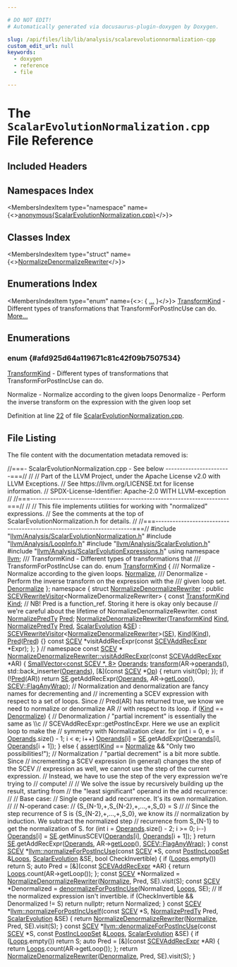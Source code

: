 ```yaml
---

# DO NOT EDIT!
# Automatically generated via docusaurus-plugin-doxygen by Doxygen.

slug: /api/files/lib/lib/analysis/scalarevolutionnormalization-cpp
custom_edit_url: null
keywords:
  - doxygen
  - reference
  - file

---
```





# The `ScalarEvolutionNormalization.cpp` File Reference

<DoxygenPage pluginConfig={pluginConfig}>



## Included Headers

<IncludesList>
<IncludesListItem
  filePath="llvm/Analysis/ScalarEvolutionNormalization.h"
  permalink="/docs/api/files/include/include/llvm/include/llvm/analysis/scalarevolutionnormalization-h"
  isLocal="true" />
<IncludesListItem
  filePath="llvm/Analysis/LoopInfo.h"
  permalink="/docs/api/files/include/include/llvm/include/llvm/analysis/loopinfo-h"
  isLocal="true" />
<IncludesListItem
  filePath="llvm/Analysis/ScalarEvolution.h"
  permalink="/docs/api/files/include/include/llvm/include/llvm/analysis/scalarevolution-h"
  isLocal="true" />
<IncludesListItem
  filePath="llvm/Analysis/ScalarEvolutionExpressions.h"
  permalink="/docs/api/files/include/include/llvm/include/llvm/analysis/scalarevolutionexpressions-h"
  isLocal="true" />
</IncludesList>

## Namespaces Index

<MembersIndex>

<MembersIndexItem
  type="namespace"
  name={<><a href="/docs/api/namespaces/anonymous-scalarevolutionnormalization-cpp-">anonymous&#123;ScalarEvolutionNormalization.cpp&#125;</a></>}>
</MembersIndexItem>

</MembersIndex>

## Classes Index

<MembersIndex>

<MembersIndexItem
  type="struct"
  name={<><a href="/docs/api/structs/anonymous-namespace-scalarevolutionnormalization-cpp-/normalizedenormalizerewriter">NormalizeDenormalizeRewriter</a></>}>
</MembersIndexItem>

</MembersIndex>

## Enumerations Index

<MembersIndex>

<MembersIndexItem
  type="enum"
  name={<>:  &#123; <a href="#afd925d64a119671c81c42f09b7507534">...</a> &#125;</>}>
<a href="#afd925d64a119671c81c42f09b7507534">TransformKind</a> - Different types of transformations that TransformForPostIncUse can do. <a href="#afd925d64a119671c81c42f09b7507534">More...</a>
</MembersIndexItem>

</MembersIndex>


<SectionDefinition>

## Enumerations

### enum  {#afd925d64a119671c81c42f09b7507534}

<MemberDefinition
  prototype="enum TransformKind ">
<a href="#afd925d64a119671c81c42f09b7507534">TransformKind</a> - Different types of transformations that TransformForPostIncUse can do.

<EnumerationList title="Enumeration values">

<Link id="afd925d64a119671c81c42f09b7507534a4f6bc3e35432a7e20c757280be0d1f6b" />
<EnumerationListItem name="Normalize">
Normalize - Normalize according to the given loops
</EnumerationListItem>

<Link id="afd925d64a119671c81c42f09b7507534ab0c4c0de3e04f91deb80528ae0e2a4a6" />
<EnumerationListItem name="Denormalize">
Denormalize - Perform the inverse transform on the expression with the given loop set
</EnumerationListItem>

</EnumerationList>

Definition at line <a href="#l00022">22</a> of file <a href="/docs/api/files/lib/lib/analysis/scalarevolutionnormalization-cpp">ScalarEvolutionNormalization.cpp</a>.
</MemberDefinition>

</SectionDefinition>

## File Listing

The file content with the documentation metadata removed is:

<ProgramListing>

<Link id="l00001" /><CodeLine lineNumber="1"><Highlight kind="comment">//===- ScalarEvolutionNormalization.cpp - See below -----------------------===//</Highlight><Highlight kind="normal"></Highlight></CodeLine>
<Link id="l00002" /><CodeLine lineNumber="2"><Highlight kind="normal"></Highlight><Highlight kind="comment">//</Highlight><Highlight kind="normal"></Highlight></CodeLine>
<Link id="l00003" /><CodeLine lineNumber="3"><Highlight kind="normal"></Highlight><Highlight kind="comment">// Part of the LLVM Project, under the Apache License v2.0 with LLVM Exceptions.</Highlight><Highlight kind="normal"></Highlight></CodeLine>
<Link id="l00004" /><CodeLine lineNumber="4"><Highlight kind="normal"></Highlight><Highlight kind="comment">// See https://llvm.org/LICENSE.txt for license information.</Highlight><Highlight kind="normal"></Highlight></CodeLine>
<Link id="l00005" /><CodeLine lineNumber="5"><Highlight kind="normal"></Highlight><Highlight kind="comment">// SPDX-License-Identifier: Apache-2.0 WITH LLVM-exception</Highlight><Highlight kind="normal"></Highlight></CodeLine>
<Link id="l00006" /><CodeLine lineNumber="6"><Highlight kind="normal"></Highlight><Highlight kind="comment">//</Highlight><Highlight kind="normal"></Highlight></CodeLine>
<Link id="l00007" /><CodeLine lineNumber="7"><Highlight kind="normal"></Highlight><Highlight kind="comment">//===----------------------------------------------------------------------===//</Highlight><Highlight kind="normal"></Highlight></CodeLine>
<Link id="l00008" /><CodeLine lineNumber="8"><Highlight kind="normal"></Highlight><Highlight kind="comment">//</Highlight><Highlight kind="normal"></Highlight></CodeLine>
<Link id="l00009" /><CodeLine lineNumber="9"><Highlight kind="normal"></Highlight><Highlight kind="comment">// This file implements utilities for working with &quot;normalized&quot; expressions.</Highlight><Highlight kind="normal"></Highlight></CodeLine>
<Link id="l00010" /><CodeLine lineNumber="10"><Highlight kind="normal"></Highlight><Highlight kind="comment">// See the comments at the top of ScalarEvolutionNormalization.h for details.</Highlight><Highlight kind="normal"></Highlight></CodeLine>
<Link id="l00011" /><CodeLine lineNumber="11"><Highlight kind="normal"></Highlight><Highlight kind="comment">//</Highlight><Highlight kind="normal"></Highlight></CodeLine>
<Link id="l00012" /><CodeLine lineNumber="12"><Highlight kind="normal"></Highlight><Highlight kind="comment">//===----------------------------------------------------------------------===//</Highlight><Highlight kind="normal"></Highlight></CodeLine>
<Link id="l00013" /><CodeLine lineNumber="13"><Highlight kind="normal"></Highlight></CodeLine>
<Link id="l00014" /><CodeLine lineNumber="14"><Highlight kind="normal"></Highlight><Highlight kind="preprocessor">#include &quot;<a href="/docs/api/files/include/include/llvm/include/llvm/analysis/scalarevolutionnormalization-h">llvm/Analysis/ScalarEvolutionNormalization.h</a>&quot;</Highlight><Highlight kind="normal"></Highlight></CodeLine>
<Link id="l00015" /><CodeLine lineNumber="15"><Highlight kind="normal"></Highlight><Highlight kind="preprocessor">#include &quot;<a href="/docs/api/files/include/include/llvm/include/llvm/analysis/loopinfo-h">llvm/Analysis/LoopInfo.h</a>&quot;</Highlight><Highlight kind="normal"></Highlight></CodeLine>
<Link id="l00016" /><CodeLine lineNumber="16"><Highlight kind="normal"></Highlight><Highlight kind="preprocessor">#include &quot;<a href="/docs/api/files/include/include/llvm/include/llvm/analysis/scalarevolution-h">llvm/Analysis/ScalarEvolution.h</a>&quot;</Highlight><Highlight kind="normal"></Highlight></CodeLine>
<Link id="l00017" /><CodeLine lineNumber="17"><Highlight kind="normal"></Highlight><Highlight kind="preprocessor">#include &quot;<a href="/docs/api/files/include/include/llvm/include/llvm/analysis/scalarevolutionexpressions-h">llvm/Analysis/ScalarEvolutionExpressions.h</a>&quot;</Highlight><Highlight kind="normal"></Highlight></CodeLine>
<Link id="l00018" /><CodeLine lineNumber="18"><Highlight kind="normal"></Highlight><Highlight kind="keyword">using namespace </Highlight><Highlight kind="normal"><a href="/docs/api/namespaces/llvm">llvm</a>;</Highlight></CodeLine>
<Link id="l00019" /><CodeLine lineNumber="19"><Highlight kind="normal"></Highlight><Highlight kind="comment"></Highlight></CodeLine>
<Link id="l00020" /><CodeLine lineNumber="20"><Highlight kind="comment">/// TransformKind - Different types of transformations that</Highlight></CodeLine>
<Link id="l00021" /><CodeLine lineNumber="21"><Highlight kind="comment">/// TransformForPostIncUse can do.</Highlight><Highlight kind="normal"></Highlight></CodeLine>
<Link id="l00022" /><CodeLine lineNumber="22" lineLink="#afd925d64a119671c81c42f09b7507534"><Highlight kind="normal"></Highlight><Highlight kind="keyword">enum</Highlight><Highlight kind="normal"> <a href="#afd925d64a119671c81c42f09b7507534">TransformKind</a> &#123;</Highlight><Highlight kind="comment"></Highlight></CodeLine>
<Link id="l00023" /><CodeLine lineNumber="23"><Highlight kind="comment">  /// Normalize - Normalize according to the given loops.</Highlight><Highlight kind="normal"></Highlight></CodeLine>
<Link id="l00024" /><CodeLine lineNumber="24" lineLink="#afd925d64a119671c81c42f09b7507534a4f6bc3e35432a7e20c757280be0d1f6b"><Highlight kind="normal">  <a href="#afd925d64a119671c81c42f09b7507534a4f6bc3e35432a7e20c757280be0d1f6b">Normalize</a>,</Highlight><Highlight kind="comment"></Highlight></CodeLine>
<Link id="l00025" /><CodeLine lineNumber="25"><Highlight kind="comment">  /// Denormalize - Perform the inverse transform on the expression with the</Highlight></CodeLine>
<Link id="l00026" /><CodeLine lineNumber="26"><Highlight kind="comment">  /// given loop set.</Highlight><Highlight kind="normal"></Highlight></CodeLine>
<Link id="l00027" /><CodeLine lineNumber="27" lineLink="#afd925d64a119671c81c42f09b7507534ab0c4c0de3e04f91deb80528ae0e2a4a6"><Highlight kind="normal">  <a href="#afd925d64a119671c81c42f09b7507534ab0c4c0de3e04f91deb80528ae0e2a4a6">Denormalize</a></Highlight></CodeLine>
<Link id="l00028" /><CodeLine lineNumber="28"><Highlight kind="normal">&#125;;</Highlight></CodeLine>
<Link id="l00029" /><CodeLine lineNumber="29"><Highlight kind="normal"></Highlight></CodeLine>
<Link id="l00030" /><CodeLine lineNumber="30" lineLink="/docs/api/namespaces/anonymous-scalarevolutionnormalization-cpp-"><Highlight kind="normal"></Highlight><Highlight kind="keyword">namespace </Highlight><Highlight kind="normal">&#123;</Highlight></CodeLine>
<Link id="l00031" /><CodeLine lineNumber="31" lineLink="/docs/api/structs/anonymous-namespace-scalarevolutionnormalization-cpp-/normalizedenormalizerewriter"><Highlight kind="normal"></Highlight><Highlight kind="keyword">struct </Highlight><Highlight kind="normal"><a href="/docs/api/structs/anonymous-namespace-scalarevolutionnormalization-cpp-/normalizedenormalizerewriter/#a5ff24376d20a01f53bd2edc7747d00a6">NormalizeDenormalizeRewriter</a></Highlight></CodeLine>
<Link id="l00032" /><CodeLine lineNumber="32"><Highlight kind="normal">    : </Highlight><Highlight kind="keyword">public</Highlight><Highlight kind="normal"> <a href="/docs/api/classes/llvm/scevrewritevisitor/#a402d133bc2a8069432f15be4dd517589">SCEVRewriteVisitor</a>&lt;NormalizeDenormalizeRewriter&gt; &#123;</Highlight></CodeLine>
<Link id="l00033" /><CodeLine lineNumber="33" lineLink="/docs/api/structs/anonymous-namespace-scalarevolutionnormalization-cpp-/normalizedenormalizerewriter/#a6ee40644eb54dbce87191fb2df07ae4c"><Highlight kind="normal">  </Highlight><Highlight kind="keyword">const</Highlight><Highlight kind="normal"> <a href="#afd925d64a119671c81c42f09b7507534">TransformKind</a> <a href="/docs/api/structs/anonymous-namespace-scalarevolutionnormalization-cpp-/normalizedenormalizerewriter/#a6ee40644eb54dbce87191fb2df07ae4c">Kind</a>;</Highlight></CodeLine>
<Link id="l00034" /><CodeLine lineNumber="34"><Highlight kind="normal"></Highlight></CodeLine>
<Link id="l00035" /><CodeLine lineNumber="35"><Highlight kind="normal">  </Highlight><Highlight kind="comment">// NB! Pred is a function&#95;ref.  Storing it here is okay only because</Highlight><Highlight kind="normal"></Highlight></CodeLine>
<Link id="l00036" /><CodeLine lineNumber="36"><Highlight kind="normal">  </Highlight><Highlight kind="comment">// we&#39;re careful about the lifetime of NormalizeDenormalizeRewriter.</Highlight><Highlight kind="normal"></Highlight></CodeLine>
<Link id="l00037" /><CodeLine lineNumber="37" lineLink="/docs/api/structs/anonymous-namespace-scalarevolutionnormalization-cpp-/normalizedenormalizerewriter/#ae266031b37cb00fe1c9f63ec04148f5a"><Highlight kind="normal">  </Highlight><Highlight kind="keyword">const</Highlight><Highlight kind="normal"> <a href="/docs/api/namespaces/llvm/#a7ae68e475882c08a262b0857df469b73">NormalizePredTy</a> <a href="/docs/api/structs/anonymous-namespace-scalarevolutionnormalization-cpp-/normalizedenormalizerewriter/#ae266031b37cb00fe1c9f63ec04148f5a">Pred</a>;</Highlight></CodeLine>
<Link id="l00038" /><CodeLine lineNumber="38"><Highlight kind="normal"></Highlight></CodeLine>
<Link id="l00039" /><CodeLine lineNumber="39" lineLink="/docs/api/structs/anonymous-namespace-scalarevolutionnormalization-cpp-/normalizedenormalizerewriter/#a5ff24376d20a01f53bd2edc7747d00a6"><Highlight kind="normal">  <a href="/docs/api/structs/anonymous-namespace-scalarevolutionnormalization-cpp-/normalizedenormalizerewriter/#a5ff24376d20a01f53bd2edc7747d00a6">NormalizeDenormalizeRewriter</a>(<a href="#afd925d64a119671c81c42f09b7507534">TransformKind</a> <a href="/docs/api/structs/anonymous-namespace-scalarevolutionnormalization-cpp-/normalizedenormalizerewriter/#a6ee40644eb54dbce87191fb2df07ae4c">Kind</a>, <a href="/docs/api/namespaces/llvm/#a7ae68e475882c08a262b0857df469b73">NormalizePredTy</a> <a href="/docs/api/structs/anonymous-namespace-scalarevolutionnormalization-cpp-/normalizedenormalizerewriter/#ae266031b37cb00fe1c9f63ec04148f5a">Pred</a>,</Highlight></CodeLine>
<Link id="l00040" /><CodeLine lineNumber="40"><Highlight kind="normal">                               <a href="/docs/api/classes/llvm/scalarevolution">ScalarEvolution</a> &amp;<a href="/docs/api/classes/llvm/scevrewritevisitor/#a1f75cac3a0eec736a85d996723c70e64">SE</a>)</Highlight></CodeLine>
<Link id="l00041" /><CodeLine lineNumber="41"><Highlight kind="normal">      : <a href="/docs/api/classes/llvm/scevrewritevisitor/#a402d133bc2a8069432f15be4dd517589">SCEVRewriteVisitor</a>&lt;<a href="/docs/api/structs/anonymous-namespace-scalarevolutionnormalization-cpp-/normalizedenormalizerewriter/#a5ff24376d20a01f53bd2edc7747d00a6">NormalizeDenormalizeRewriter</a>&gt;(<a href="/docs/api/classes/llvm/scevrewritevisitor/#a1f75cac3a0eec736a85d996723c70e64">SE</a>), <a href="/docs/api/structs/anonymous-namespace-scalarevolutionnormalization-cpp-/normalizedenormalizerewriter/#a6ee40644eb54dbce87191fb2df07ae4c">Kind</a>(<a href="/docs/api/structs/anonymous-namespace-scalarevolutionnormalization-cpp-/normalizedenormalizerewriter/#a6ee40644eb54dbce87191fb2df07ae4c">Kind</a>),</Highlight></CodeLine>
<Link id="l00042" /><CodeLine lineNumber="42"><Highlight kind="normal">        <a href="/docs/api/structs/anonymous-namespace-scalarevolutionnormalization-cpp-/normalizedenormalizerewriter/#ae266031b37cb00fe1c9f63ec04148f5a">Pred</a>(<a href="/docs/api/structs/anonymous-namespace-scalarevolutionnormalization-cpp-/normalizedenormalizerewriter/#ae266031b37cb00fe1c9f63ec04148f5a">Pred</a>) &#123;&#125;</Highlight></CodeLine>
<Link id="l00043" /><CodeLine lineNumber="43"><Highlight kind="normal">  </Highlight><Highlight kind="keyword">const</Highlight><Highlight kind="normal"> <a href="/docs/api/classes/llvm/scev">SCEV</a> &#42;visitAddRecExpr(</Highlight><Highlight kind="keyword">const</Highlight><Highlight kind="normal"> <a href="/docs/api/classes/llvm/scevaddrecexpr">SCEVAddRecExpr</a> &#42;Expr);</Highlight></CodeLine>
<Link id="l00044" /><CodeLine lineNumber="44"><Highlight kind="normal">&#125;;</Highlight></CodeLine>
<Link id="l00045" /><CodeLine lineNumber="45"><Highlight kind="normal">&#125; </Highlight><Highlight kind="comment">// namespace</Highlight><Highlight kind="normal"></Highlight></CodeLine>
<Link id="l00046" /><CodeLine lineNumber="46"><Highlight kind="normal"></Highlight></CodeLine>
<Link id="l00047" /><CodeLine lineNumber="47"><Highlight kind="normal"></Highlight><Highlight kind="keyword">const</Highlight><Highlight kind="normal"> <a href="/docs/api/classes/llvm/scev">SCEV</a> &#42;</Highlight></CodeLine>
<Link id="l00048" /><CodeLine lineNumber="48" lineLink="/docs/api/structs/anonymous-namespace-scalarevolutionnormalization-cpp-/normalizedenormalizerewriter/#ac9bcd9133d19e4e656a82dd8e900d3f8"><Highlight kind="normal"><a href="/docs/api/structs/anonymous-namespace-scalarevolutionnormalization-cpp-/normalizedenormalizerewriter/#ac9bcd9133d19e4e656a82dd8e900d3f8">NormalizeDenormalizeRewriter::visitAddRecExpr</a>(</Highlight><Highlight kind="keyword">const</Highlight><Highlight kind="normal"> <a href="/docs/api/classes/llvm/scevaddrecexpr">SCEVAddRecExpr</a> &#42;AR) &#123;</Highlight></CodeLine>
<Link id="l00049" /><CodeLine lineNumber="49"><Highlight kind="normal">  <a href="/docs/api/classes/llvm/smallvector">SmallVector&lt;const SCEV &#42;, 8&gt;</a> <a href="/docs/api/files/lib/lib/codegen/mirnamerpass-cpp/#a05e4be4ec3e2c3587dda0e376bb6822c">Operands</a>;</Highlight></CodeLine>
<Link id="l00050" /><CodeLine lineNumber="50"><Highlight kind="normal"></Highlight></CodeLine>
<Link id="l00051" /><CodeLine lineNumber="51"><Highlight kind="normal">  <a href="/docs/api/namespaces/llvm/#a615619b0b2879029152b9a20e96624bc">transform</a>(AR-&gt;<a href="/docs/api/classes/llvm/scevnaryexpr/#ae77d0f7b81cbde08d5fd75fcf2fcf36b">operands</a>(), std::back&#95;inserter(<a href="/docs/api/files/lib/lib/codegen/mirnamerpass-cpp/#a05e4be4ec3e2c3587dda0e376bb6822c">Operands</a>),</Highlight></CodeLine>
<Link id="l00052" /><CodeLine lineNumber="52"><Highlight kind="normal">            &#91;&amp;&#93;(</Highlight><Highlight kind="keyword">const</Highlight><Highlight kind="normal"> <a href="/docs/api/classes/llvm/scev">SCEV</a> &#42;<a href="/docs/api/namespaces/llvm/#ab471937b9a227e70c7fe8bd9604014d6">Op</a>) &#123; return visit(Op); &#125;);</Highlight></CodeLine>
<Link id="l00053" /><CodeLine lineNumber="53"><Highlight kind="normal"></Highlight></CodeLine>
<Link id="l00054" /><CodeLine lineNumber="54"><Highlight kind="normal">  </Highlight><Highlight kind="keywordflow">if</Highlight><Highlight kind="normal"> (!<a href="/docs/api/structs/anonymous-namespace-scalarevolutionnormalization-cpp-/normalizedenormalizerewriter/#ae266031b37cb00fe1c9f63ec04148f5a">Pred</a>(AR))</Highlight></CodeLine>
<Link id="l00055" /><CodeLine lineNumber="55"><Highlight kind="normal">    </Highlight><Highlight kind="keywordflow">return</Highlight><Highlight kind="normal"> <a href="/docs/api/classes/llvm/scevrewritevisitor/#a1f75cac3a0eec736a85d996723c70e64">SE</a>.getAddRecExpr(<a href="/docs/api/files/lib/lib/codegen/mirnamerpass-cpp/#a05e4be4ec3e2c3587dda0e376bb6822c">Operands</a>, AR-&gt;<a href="/docs/api/classes/llvm/scevaddrecexpr/#a99ab4a82c6d7373e2e367986b9527bf0">getLoop</a>(), <a href="/docs/api/classes/llvm/scev/#af43000d4dcb7d6d63cb6e36933ed3f6fa23e74052c4d79cfdaa23460a3c946656">SCEV::FlagAnyWrap</a>);</Highlight></CodeLine>
<Link id="l00056" /><CodeLine lineNumber="56"><Highlight kind="normal"></Highlight></CodeLine>
<Link id="l00057" /><CodeLine lineNumber="57"><Highlight kind="normal">  </Highlight><Highlight kind="comment">// Normalization and denormalization are fancy names for decrementing and</Highlight><Highlight kind="normal"></Highlight></CodeLine>
<Link id="l00058" /><CodeLine lineNumber="58"><Highlight kind="normal">  </Highlight><Highlight kind="comment">// incrementing a SCEV expression with respect to a set of loops.  Since</Highlight><Highlight kind="normal"></Highlight></CodeLine>
<Link id="l00059" /><CodeLine lineNumber="59"><Highlight kind="normal">  </Highlight><Highlight kind="comment">// Pred(AR) has returned true, we know we need to normalize or denormalize AR</Highlight><Highlight kind="normal"></Highlight></CodeLine>
<Link id="l00060" /><CodeLine lineNumber="60"><Highlight kind="normal">  </Highlight><Highlight kind="comment">// with respect to its loop.</Highlight><Highlight kind="normal"></Highlight></CodeLine>
<Link id="l00061" /><CodeLine lineNumber="61"><Highlight kind="normal"></Highlight></CodeLine>
<Link id="l00062" /><CodeLine lineNumber="62"><Highlight kind="normal">  </Highlight><Highlight kind="keywordflow">if</Highlight><Highlight kind="normal"> (<a href="/docs/api/structs/anonymous-namespace-scalarevolutionnormalization-cpp-/normalizedenormalizerewriter/#a6ee40644eb54dbce87191fb2df07ae4c">Kind</a> == <a href="#afd925d64a119671c81c42f09b7507534ab0c4c0de3e04f91deb80528ae0e2a4a6">Denormalize</a>) &#123;</Highlight></CodeLine>
<Link id="l00063" /><CodeLine lineNumber="63"><Highlight kind="normal">    </Highlight><Highlight kind="comment">// Denormalization / &quot;partial increment&quot; is essentially the same as \\c</Highlight><Highlight kind="normal"></Highlight></CodeLine>
<Link id="l00064" /><CodeLine lineNumber="64"><Highlight kind="normal">    </Highlight><Highlight kind="comment">// SCEVAddRecExpr::getPostIncExpr.  Here we use an explicit loop to make the</Highlight><Highlight kind="normal"></Highlight></CodeLine>
<Link id="l00065" /><CodeLine lineNumber="65"><Highlight kind="normal">    </Highlight><Highlight kind="comment">// symmetry with Normalization clear.</Highlight><Highlight kind="normal"></Highlight></CodeLine>
<Link id="l00066" /><CodeLine lineNumber="66"><Highlight kind="normal">    </Highlight><Highlight kind="keywordflow">for</Highlight><Highlight kind="normal"> (</Highlight><Highlight kind="keywordtype">int</Highlight><Highlight kind="normal"> i = 0, e = <a href="/docs/api/files/lib/lib/codegen/mirnamerpass-cpp/#a05e4be4ec3e2c3587dda0e376bb6822c">Operands</a>.size() - 1; i &lt; e; i++)</Highlight></CodeLine>
<Link id="l00067" /><CodeLine lineNumber="67"><Highlight kind="normal">      <a href="/docs/api/files/lib/lib/codegen/mirnamerpass-cpp/#a05e4be4ec3e2c3587dda0e376bb6822c">Operands</a>&#91;i&#93; = <a href="/docs/api/classes/llvm/scevrewritevisitor/#a1f75cac3a0eec736a85d996723c70e64">SE</a>.getAddExpr(<a href="/docs/api/files/lib/lib/codegen/mirnamerpass-cpp/#a05e4be4ec3e2c3587dda0e376bb6822c">Operands</a>&#91;i&#93;, <a href="/docs/api/files/lib/lib/codegen/mirnamerpass-cpp/#a05e4be4ec3e2c3587dda0e376bb6822c">Operands</a>&#91;i + 1&#93;);</Highlight></CodeLine>
<Link id="l00068" /><CodeLine lineNumber="68"><Highlight kind="normal">  &#125; </Highlight><Highlight kind="keywordflow">else</Highlight><Highlight kind="normal"> &#123;</Highlight></CodeLine>
<Link id="l00069" /><CodeLine lineNumber="69"><Highlight kind="normal">    <a href="/docs/api/files/lib/lib/target/lib/target/amdgpu/silowercontrolflow-cpp/#a4868c5d81c5ccc98c47aeab6244346a0">assert</a>(<a href="/docs/api/structs/anonymous-namespace-scalarevolutionnormalization-cpp-/normalizedenormalizerewriter/#a6ee40644eb54dbce87191fb2df07ae4c">Kind</a> == <a href="#afd925d64a119671c81c42f09b7507534a4f6bc3e35432a7e20c757280be0d1f6b">Normalize</a> &amp;&amp; </Highlight><Highlight kind="stringliteral">&quot;Only two possibilities!&quot;</Highlight><Highlight kind="normal">);</Highlight></CodeLine>
<Link id="l00070" /><CodeLine lineNumber="70"><Highlight kind="normal"></Highlight></CodeLine>
<Link id="l00071" /><CodeLine lineNumber="71"><Highlight kind="normal">    </Highlight><Highlight kind="comment">// Normalization / &quot;partial decrement&quot; is a bit more subtle.  Since</Highlight><Highlight kind="normal"></Highlight></CodeLine>
<Link id="l00072" /><CodeLine lineNumber="72"><Highlight kind="normal">    </Highlight><Highlight kind="comment">// incrementing a SCEV expression (in general) changes the step of the SCEV</Highlight><Highlight kind="normal"></Highlight></CodeLine>
<Link id="l00073" /><CodeLine lineNumber="73"><Highlight kind="normal">    </Highlight><Highlight kind="comment">// expression as well, we cannot use the step of the current expression.</Highlight><Highlight kind="normal"></Highlight></CodeLine>
<Link id="l00074" /><CodeLine lineNumber="74"><Highlight kind="normal">    </Highlight><Highlight kind="comment">// Instead, we have to use the step of the very expression we&#39;re trying to</Highlight><Highlight kind="normal"></Highlight></CodeLine>
<Link id="l00075" /><CodeLine lineNumber="75"><Highlight kind="normal">    </Highlight><Highlight kind="comment">// compute!</Highlight><Highlight kind="normal"></Highlight></CodeLine>
<Link id="l00076" /><CodeLine lineNumber="76"><Highlight kind="normal">    </Highlight><Highlight kind="comment">//</Highlight><Highlight kind="normal"></Highlight></CodeLine>
<Link id="l00077" /><CodeLine lineNumber="77"><Highlight kind="normal">    </Highlight><Highlight kind="comment">// We solve the issue by recursively building up the result, starting from</Highlight><Highlight kind="normal"></Highlight></CodeLine>
<Link id="l00078" /><CodeLine lineNumber="78"><Highlight kind="normal">    </Highlight><Highlight kind="comment">// the &quot;least significant&quot; operand in the add recurrence:</Highlight><Highlight kind="normal"></Highlight></CodeLine>
<Link id="l00079" /><CodeLine lineNumber="79"><Highlight kind="normal">    </Highlight><Highlight kind="comment">//</Highlight><Highlight kind="normal"></Highlight></CodeLine>
<Link id="l00080" /><CodeLine lineNumber="80"><Highlight kind="normal">    </Highlight><Highlight kind="comment">// Base case:</Highlight><Highlight kind="normal"></Highlight></CodeLine>
<Link id="l00081" /><CodeLine lineNumber="81"><Highlight kind="normal">    </Highlight><Highlight kind="comment">//   Single operand add recurrence.  It&#39;s its own normalization.</Highlight><Highlight kind="normal"></Highlight></CodeLine>
<Link id="l00082" /><CodeLine lineNumber="82"><Highlight kind="normal">    </Highlight><Highlight kind="comment">//</Highlight><Highlight kind="normal"></Highlight></CodeLine>
<Link id="l00083" /><CodeLine lineNumber="83"><Highlight kind="normal">    </Highlight><Highlight kind="comment">// N-operand case:</Highlight><Highlight kind="normal"></Highlight></CodeLine>
<Link id="l00084" /><CodeLine lineNumber="84"><Highlight kind="normal">    </Highlight><Highlight kind="comment">//   &#123;S&#95;&#123;N-1&#125;,+,S&#95;&#123;N-2&#125;,+,...,+,S&#95;0&#125; = S</Highlight><Highlight kind="normal"></Highlight></CodeLine>
<Link id="l00085" /><CodeLine lineNumber="85"><Highlight kind="normal">    </Highlight><Highlight kind="comment">//</Highlight><Highlight kind="normal"></Highlight></CodeLine>
<Link id="l00086" /><CodeLine lineNumber="86"><Highlight kind="normal">    </Highlight><Highlight kind="comment">//   Since the step recurrence of S is &#123;S&#95;&#123;N-2&#125;,+,...,+,S&#95;0&#125;, we know its</Highlight><Highlight kind="normal"></Highlight></CodeLine>
<Link id="l00087" /><CodeLine lineNumber="87"><Highlight kind="normal">    </Highlight><Highlight kind="comment">//   normalization by induction.  We subtract the normalized step</Highlight><Highlight kind="normal"></Highlight></CodeLine>
<Link id="l00088" /><CodeLine lineNumber="88"><Highlight kind="normal">    </Highlight><Highlight kind="comment">//   recurrence from S&#95;&#123;N-1&#125; to get the normalization of S.</Highlight><Highlight kind="normal"></Highlight></CodeLine>
<Link id="l00089" /><CodeLine lineNumber="89"><Highlight kind="normal"></Highlight></CodeLine>
<Link id="l00090" /><CodeLine lineNumber="90"><Highlight kind="normal">    </Highlight><Highlight kind="keywordflow">for</Highlight><Highlight kind="normal"> (</Highlight><Highlight kind="keywordtype">int</Highlight><Highlight kind="normal"> i = <a href="/docs/api/files/lib/lib/codegen/mirnamerpass-cpp/#a05e4be4ec3e2c3587dda0e376bb6822c">Operands</a>.size() - 2; i &gt;= 0; i--)</Highlight></CodeLine>
<Link id="l00091" /><CodeLine lineNumber="91"><Highlight kind="normal">      <a href="/docs/api/files/lib/lib/codegen/mirnamerpass-cpp/#a05e4be4ec3e2c3587dda0e376bb6822c">Operands</a>&#91;i&#93; = <a href="/docs/api/classes/llvm/scevrewritevisitor/#a1f75cac3a0eec736a85d996723c70e64">SE</a>.getMinusSCEV(<a href="/docs/api/files/lib/lib/codegen/mirnamerpass-cpp/#a05e4be4ec3e2c3587dda0e376bb6822c">Operands</a>&#91;i&#93;, <a href="/docs/api/files/lib/lib/codegen/mirnamerpass-cpp/#a05e4be4ec3e2c3587dda0e376bb6822c">Operands</a>&#91;i + 1&#93;);</Highlight></CodeLine>
<Link id="l00092" /><CodeLine lineNumber="92"><Highlight kind="normal">  &#125;</Highlight></CodeLine>
<Link id="l00093" /><CodeLine lineNumber="93"><Highlight kind="normal"></Highlight></CodeLine>
<Link id="l00094" /><CodeLine lineNumber="94"><Highlight kind="normal">  </Highlight><Highlight kind="keywordflow">return</Highlight><Highlight kind="normal"> <a href="/docs/api/classes/llvm/scevrewritevisitor/#a1f75cac3a0eec736a85d996723c70e64">SE</a>.getAddRecExpr(<a href="/docs/api/files/lib/lib/codegen/mirnamerpass-cpp/#a05e4be4ec3e2c3587dda0e376bb6822c">Operands</a>, AR-&gt;<a href="/docs/api/classes/llvm/scevaddrecexpr/#a99ab4a82c6d7373e2e367986b9527bf0">getLoop</a>(), <a href="/docs/api/classes/llvm/scev/#af43000d4dcb7d6d63cb6e36933ed3f6fa23e74052c4d79cfdaa23460a3c946656">SCEV::FlagAnyWrap</a>);</Highlight></CodeLine>
<Link id="l00095" /><CodeLine lineNumber="95"><Highlight kind="normal">&#125;</Highlight></CodeLine>
<Link id="l00096" /><CodeLine lineNumber="96"><Highlight kind="normal"></Highlight></CodeLine>
<Link id="l00097" /><CodeLine lineNumber="97" lineLink="/docs/api/namespaces/llvm/#a99237ea99bf8618b7d29b5ca6185069b"><Highlight kind="normal"></Highlight><Highlight kind="keyword">const</Highlight><Highlight kind="normal"> <a href="/docs/api/classes/llvm/scev">SCEV</a> &#42;<a href="/docs/api/namespaces/llvm/#a99237ea99bf8618b7d29b5ca6185069b">llvm::normalizeForPostIncUse</a>(</Highlight><Highlight kind="keyword">const</Highlight><Highlight kind="normal"> <a href="/docs/api/classes/llvm/scev">SCEV</a> &#42;S,</Highlight></CodeLine>
<Link id="l00098" /><CodeLine lineNumber="98"><Highlight kind="normal">                                         </Highlight><Highlight kind="keyword">const</Highlight><Highlight kind="normal"> <a href="/docs/api/namespaces/llvm/#ac765465998d0f34ed6123631bda54fab">PostIncLoopSet</a> &amp;<a href="/docs/api/files/lib/lib/target/lib/target/hexagon/hexagonhardwareloops-cpp/#ada7c1594a393ede3ce32602d64d7ddb2">Loops</a>,</Highlight></CodeLine>
<Link id="l00099" /><CodeLine lineNumber="99"><Highlight kind="normal">                                         <a href="/docs/api/classes/llvm/scalarevolution">ScalarEvolution</a> &amp;SE,</Highlight></CodeLine>
<Link id="l00100" /><CodeLine lineNumber="100"><Highlight kind="normal">                                         </Highlight><Highlight kind="keywordtype">bool</Highlight><Highlight kind="normal"> CheckInvertible) &#123;</Highlight></CodeLine>
<Link id="l00101" /><CodeLine lineNumber="101"><Highlight kind="normal">  </Highlight><Highlight kind="keywordflow">if</Highlight><Highlight kind="normal"> (<a href="/docs/api/files/lib/lib/target/lib/target/hexagon/hexagonhardwareloops-cpp/#ada7c1594a393ede3ce32602d64d7ddb2">Loops</a>.empty())</Highlight></CodeLine>
<Link id="l00102" /><CodeLine lineNumber="102"><Highlight kind="normal">    </Highlight><Highlight kind="keywordflow">return</Highlight><Highlight kind="normal"> S;</Highlight></CodeLine>
<Link id="l00103" /><CodeLine lineNumber="103"><Highlight kind="normal">  </Highlight><Highlight kind="keyword">auto</Highlight><Highlight kind="normal"> Pred = &#91;&amp;&#93;(</Highlight><Highlight kind="keyword">const</Highlight><Highlight kind="normal"> <a href="/docs/api/classes/llvm/scevaddrecexpr">SCEVAddRecExpr</a> &#42;AR) &#123;</Highlight></CodeLine>
<Link id="l00104" /><CodeLine lineNumber="104"><Highlight kind="normal">    </Highlight><Highlight kind="keywordflow">return</Highlight><Highlight kind="normal"> <a href="/docs/api/files/lib/lib/target/lib/target/hexagon/hexagonhardwareloops-cpp/#ada7c1594a393ede3ce32602d64d7ddb2">Loops</a>.count(AR-&gt;getLoop());</Highlight></CodeLine>
<Link id="l00105" /><CodeLine lineNumber="105"><Highlight kind="normal">  &#125;;</Highlight></CodeLine>
<Link id="l00106" /><CodeLine lineNumber="106"><Highlight kind="normal">  </Highlight><Highlight kind="keyword">const</Highlight><Highlight kind="normal"> <a href="/docs/api/classes/llvm/scev">SCEV</a> &#42;Normalized =</Highlight></CodeLine>
<Link id="l00107" /><CodeLine lineNumber="107"><Highlight kind="normal">      <a href="/docs/api/structs/anonymous-namespace-scalarevolutionnormalization-cpp-/normalizedenormalizerewriter/#a5ff24376d20a01f53bd2edc7747d00a6">NormalizeDenormalizeRewriter</a>(<a href="#afd925d64a119671c81c42f09b7507534a4f6bc3e35432a7e20c757280be0d1f6b">Normalize</a>, Pred, SE).visit(S);</Highlight></CodeLine>
<Link id="l00108" /><CodeLine lineNumber="108"><Highlight kind="normal">  </Highlight><Highlight kind="keyword">const</Highlight><Highlight kind="normal"> <a href="/docs/api/classes/llvm/scev">SCEV</a> &#42;Denormalized = <a href="/docs/api/namespaces/llvm/#a6fb1355b48afff4e97045b546b5f6415">denormalizeForPostIncUse</a>(Normalized, <a href="/docs/api/files/lib/lib/target/lib/target/hexagon/hexagonhardwareloops-cpp/#ada7c1594a393ede3ce32602d64d7ddb2">Loops</a>, SE);</Highlight></CodeLine>
<Link id="l00109" /><CodeLine lineNumber="109"><Highlight kind="normal">  </Highlight><Highlight kind="comment">// If the normalized expression isn&#39;t invertible.</Highlight><Highlight kind="normal"></Highlight></CodeLine>
<Link id="l00110" /><CodeLine lineNumber="110"><Highlight kind="normal">  </Highlight><Highlight kind="keywordflow">if</Highlight><Highlight kind="normal"> (CheckInvertible &amp;&amp; Denormalized != S)</Highlight></CodeLine>
<Link id="l00111" /><CodeLine lineNumber="111"><Highlight kind="normal">    </Highlight><Highlight kind="keywordflow">return</Highlight><Highlight kind="normal"> </Highlight><Highlight kind="keyword">nullptr</Highlight><Highlight kind="normal">;</Highlight></CodeLine>
<Link id="l00112" /><CodeLine lineNumber="112"><Highlight kind="normal">  </Highlight><Highlight kind="keywordflow">return</Highlight><Highlight kind="normal"> Normalized;</Highlight></CodeLine>
<Link id="l00113" /><CodeLine lineNumber="113"><Highlight kind="normal">&#125;</Highlight></CodeLine>
<Link id="l00114" /><CodeLine lineNumber="114"><Highlight kind="normal"></Highlight></CodeLine>
<Link id="l00115" /><CodeLine lineNumber="115" lineLink="/docs/api/namespaces/llvm/#adb2ce7b0fb87c632dac34aa98feabb82"><Highlight kind="normal"></Highlight><Highlight kind="keyword">const</Highlight><Highlight kind="normal"> <a href="/docs/api/classes/llvm/scev">SCEV</a> &#42;<a href="/docs/api/namespaces/llvm/#adb2ce7b0fb87c632dac34aa98feabb82">llvm::normalizeForPostIncUseIf</a>(</Highlight><Highlight kind="keyword">const</Highlight><Highlight kind="normal"> <a href="/docs/api/classes/llvm/scev">SCEV</a> &#42;S, <a href="/docs/api/namespaces/llvm/#a7ae68e475882c08a262b0857df469b73">NormalizePredTy</a> Pred,</Highlight></CodeLine>
<Link id="l00116" /><CodeLine lineNumber="116"><Highlight kind="normal">                                           <a href="/docs/api/classes/llvm/scalarevolution">ScalarEvolution</a> &amp;SE) &#123;</Highlight></CodeLine>
<Link id="l00117" /><CodeLine lineNumber="117"><Highlight kind="normal">  </Highlight><Highlight kind="keywordflow">return</Highlight><Highlight kind="normal"> <a href="/docs/api/structs/anonymous-namespace-scalarevolutionnormalization-cpp-/normalizedenormalizerewriter/#a5ff24376d20a01f53bd2edc7747d00a6">NormalizeDenormalizeRewriter</a>(<a href="#afd925d64a119671c81c42f09b7507534a4f6bc3e35432a7e20c757280be0d1f6b">Normalize</a>, Pred, SE).visit(S);</Highlight></CodeLine>
<Link id="l00118" /><CodeLine lineNumber="118"><Highlight kind="normal">&#125;</Highlight></CodeLine>
<Link id="l00119" /><CodeLine lineNumber="119"><Highlight kind="normal"></Highlight></CodeLine>
<Link id="l00120" /><CodeLine lineNumber="120" lineLink="/docs/api/namespaces/llvm/#a6fb1355b48afff4e97045b546b5f6415"><Highlight kind="normal"></Highlight><Highlight kind="keyword">const</Highlight><Highlight kind="normal"> <a href="/docs/api/classes/llvm/scev">SCEV</a> &#42;<a href="/docs/api/namespaces/llvm/#a6fb1355b48afff4e97045b546b5f6415">llvm::denormalizeForPostIncUse</a>(</Highlight><Highlight kind="keyword">const</Highlight><Highlight kind="normal"> <a href="/docs/api/classes/llvm/scev">SCEV</a> &#42;S,</Highlight></CodeLine>
<Link id="l00121" /><CodeLine lineNumber="121"><Highlight kind="normal">                                           </Highlight><Highlight kind="keyword">const</Highlight><Highlight kind="normal"> <a href="/docs/api/namespaces/llvm/#ac765465998d0f34ed6123631bda54fab">PostIncLoopSet</a> &amp;<a href="/docs/api/files/lib/lib/target/lib/target/hexagon/hexagonhardwareloops-cpp/#ada7c1594a393ede3ce32602d64d7ddb2">Loops</a>,</Highlight></CodeLine>
<Link id="l00122" /><CodeLine lineNumber="122"><Highlight kind="normal">                                           <a href="/docs/api/classes/llvm/scalarevolution">ScalarEvolution</a> &amp;SE) &#123;</Highlight></CodeLine>
<Link id="l00123" /><CodeLine lineNumber="123"><Highlight kind="normal">  </Highlight><Highlight kind="keywordflow">if</Highlight><Highlight kind="normal"> (<a href="/docs/api/files/lib/lib/target/lib/target/hexagon/hexagonhardwareloops-cpp/#ada7c1594a393ede3ce32602d64d7ddb2">Loops</a>.empty())</Highlight></CodeLine>
<Link id="l00124" /><CodeLine lineNumber="124"><Highlight kind="normal">    </Highlight><Highlight kind="keywordflow">return</Highlight><Highlight kind="normal"> S;</Highlight></CodeLine>
<Link id="l00125" /><CodeLine lineNumber="125"><Highlight kind="normal">  </Highlight><Highlight kind="keyword">auto</Highlight><Highlight kind="normal"> Pred = &#91;&amp;&#93;(</Highlight><Highlight kind="keyword">const</Highlight><Highlight kind="normal"> <a href="/docs/api/classes/llvm/scevaddrecexpr">SCEVAddRecExpr</a> &#42;AR) &#123;</Highlight></CodeLine>
<Link id="l00126" /><CodeLine lineNumber="126"><Highlight kind="normal">    </Highlight><Highlight kind="keywordflow">return</Highlight><Highlight kind="normal"> <a href="/docs/api/files/lib/lib/target/lib/target/hexagon/hexagonhardwareloops-cpp/#ada7c1594a393ede3ce32602d64d7ddb2">Loops</a>.count(AR-&gt;getLoop());</Highlight></CodeLine>
<Link id="l00127" /><CodeLine lineNumber="127"><Highlight kind="normal">  &#125;;</Highlight></CodeLine>
<Link id="l00128" /><CodeLine lineNumber="128"><Highlight kind="normal">  </Highlight><Highlight kind="keywordflow">return</Highlight><Highlight kind="normal"> <a href="/docs/api/structs/anonymous-namespace-scalarevolutionnormalization-cpp-/normalizedenormalizerewriter/#a5ff24376d20a01f53bd2edc7747d00a6">NormalizeDenormalizeRewriter</a>(<a href="#afd925d64a119671c81c42f09b7507534ab0c4c0de3e04f91deb80528ae0e2a4a6">Denormalize</a>, Pred, SE).visit(S);</Highlight></CodeLine>
<Link id="l00129" /><CodeLine lineNumber="129"><Highlight kind="normal">&#125;</Highlight></CodeLine>

</ProgramListing>


</DoxygenPage>
